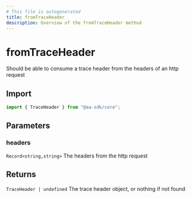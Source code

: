 ```yaml
---
# This file is autogenerated
title: fromTraceHeader
description: Overview of the fromTraceHeader method
---
```


# fromTraceHeader

Should be able to consume a trace header from the headers of an http request

## Import

```ts
import { TraceHeader } from "@aa-sdk/core";
```

## Parameters

### headers

`Record<string,string>`
The headers from the http request

## Returns

`TraceHeader | undefined`
The trace header object, or nothing if not found
